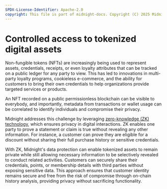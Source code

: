 ```yaml
---
SPDX-License-Identifier: Apache-2.0
copyright: This file is part of midnight-docs. Copyright (C) 2025 Midnight Foundation. Licensed under the Apache License, Version 2.0 (the "License"); You may not use this file except in compliance with the License. You may obtain a copy of the License at http://www.apache.org/licenses/LICENSE-2.0 Unless required by applicable law or agreed to in writing, software distributed under the License is distributed on an "AS IS" BASIS, WITHOUT WARRANTIES OR CONDITIONS OF ANY KIND, either express or implied. See the License for the specific language governing permissions and limitations under the License.
---
```


# Controlled access to tokenized digital assets

Non-fungible tokens (NFTs) are increasingly being used to represent assets, credentials, receipts, or even loyalty attributes that can be tracked on a public ledger for any party to view. This has led to innovations in multi-party loyalty programs, cookieless e-commerce, and the ability for customers to bring their own credentials to help organizations provide targeted services or products.

An NFT recorded on a public permissionless blockchain can be visible to everybody, and importantly, metadata from transactions or wallet usage can be correlated to identify individuals and compromise their privacy.

Midnight addresses this challenge by leveraging [zero-knowledge (ZK) technology](../../understanding-midnights-technology/), which ensures privacy in digital interactions. ZK enables one party to prove a statement or claim is true without revealing any other information. For instance, a customer can prove they are eligible for a discount without sharing their full purchase history or sensitive credentials.

With ZK, Midnight's data protection can enable tokenized assets to remain private while still allowing necessary information to be selectively revealed to conduct related activities. Customers can securely share their credentials, points, or membership details with third parties without exposing sensitive data. This approach ensures that customer identity remains secure and free from the risk of compromise through on-chain history analysis, providing privacy without sacrificing functionality.
